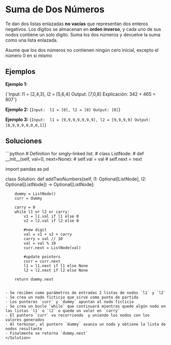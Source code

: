 # Suma de Dos Números

Te dan dos listas enlazadas **no vacías** que representan dos enteros negativos. Los dígitos se almacenan en **orden inverso**, y cada uno de sus nodos contiene un solo dígito. Suma los dos números y devuelve la suma como una lista enlazada.

Asume que los dos números no contienen ningún cero inicial, excepto el número 0 en sí mismo

<SmartFigure
	id="listas-enlazadas-no-vacias"
	src="/leetcode/fig01.png"
	alt="Dos listas enlazadas no vacías"
	caption="Suma de 2 listas enlazadas no vacías"
	size="large"
/>

## Ejemplos

**Ejemplo 1:**

<TerminalOutput>
{`Input:       l1 = [2,4,3], l2 = [5,6,4]
Output:      [7,0,8]
Explicación: 342 + 465 = 807`}
</TerminalOutput>


**Ejemplo 2:**
<TerminalOutput>
{`Input:  l1 = [0], l2 = [0]
Output: [0]`}
</TerminalOutput>

**Ejemplo 3:**
<TerminalOutput>
{`Input:  l1 = [9,9,9,9,9,9,9], l2 = [9,9,9,9]
Output: [8,9,9,9,0,0,0,1]`}
</TerminalOutput>


## Soluciones

<Solution title="Python">
```python
# Definition for singly-linked list.
# class ListNode:
#     def __init__(self, val=0, next=None):
#         self.val = val
#         self.next = next

import pandas as pd

class Solution:
    def addTwoNumbers(self, l1: Optional[ListNode], l2: Optional[ListNode]) -> Optional[ListNode]:
        
        dummy = ListNode()
        curr = dummy

        carry = 0
        while l1 or l2 or carry:
            v1 = l1.val if l1 else 0
            v2 = l2.val if l2 else 0

            #new digit
            val = v1 + v2 + carry
            carry = val // 10
            val = val % 10
            curr.next = ListNode(val)

            #update pointers
            curr = curr.next
            l1 = l1.next if l1 else None
            l2 = l2.next if l2 else None

        return dummy.next
```

- Se reciben como parámetros de entradas 2 listas de nodos `l1` y `l2`
- Se crea un nodo ficticio que sirve como punto de partida
- Los punteros `curr` y `dummy` apuntan al nodo ficticio 
- Se crea un bucle `while` que continuará mientras quede algún nodo en las listas `l1` o `l2` o quede un valor en `carry`
- El puntero `curr` va recorriendo  y uniendo los nodos con los valores generados
- Al terminar, el puntero `dummy` avanza un nodo y obtiene la lista de nodos resultante
- Finalmente se retorna `dummy.next`
</Solution>